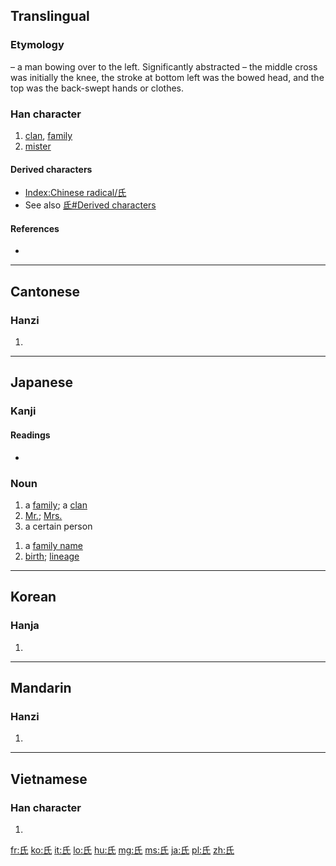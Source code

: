 ==Translingual==
{{stroke order|type=animate}}

===Etymology===
{{liushu|p}} – a man bowing over to the left. Significantly abstracted – the middle cross was initially the knee, the stroke at bottom left was the bowed head, and the top was the back-swept hands or clothes.

===Han character===
{{Han char|rn=83|rad=氏|as=00|sn=4|four=7274<sub>0</sub>|canj=竹女心 (HVP)}}
# [[clan]], [[family]]
# [[mister]]

====Derived characters====
* [[Index:Chinese radical/氏]]
* See also [[氐#Derived characters]]

====References====
* {{Han ref|kx=0597.180|dkj=17026|dj=0988.300|hdz=32130.010|uh=6C0F|ud=27663|bh=A4F3|bd=42227}}

----

==Cantonese==

===Hanzi===
{{yue-hanzi|jyut=[[si6]], [[zi1]]|y=[[si6]], [[ji1]]}}

# {{defn|lang=yue|sort=氏00}}

----

==Japanese==

===Kanji===
{{ja-kanji|rs=氏00|grade=4}}

====Readings====
* {{ja-readings|on=[[し]] (shi)
|kun=[[うじ]] (uji)
}}

===Noun===
{{ja-noun|k|hira=し|rom=shi}}

# a [[family]]; a [[clan]]
# [[Mr.]]; [[Mrs.]]
# a certain person
{{ja-noun|k|hira=うじ|rom=uji}}
# a [[family name]]
# [[birth]]; [[lineage]]

----

==Korean==

===Hanja===
{{ko-hanja|hangeul=[[씨]], [[지]]|eumhun=|rv=ssi, ji|mr=ssi, chi|y=ssi, ci}}

# {{defn|lang=ko|sort=氏00}}

----

==Mandarin==

===Hanzi===
{{cmn-hanzi|pin=[[shì]] ([[shi4]]), [[zhī]] ([[zhi1]]), [[jīng]] ([[jing1]])|wg=shih<sup>4</sup>, chi<sup>1</sup>, ching<sup>1</sup>}}

# {{defn|lang=cmn|sort=氏00}}

----

==Vietnamese==

===Han character===
{{vi-hantu|[[thị]]|rs=氏00}}

# {{defn|lang=vi|sort=氏00}}

[[fr:氏]]
[[ko:氏]]
[[it:氏]]
[[lo:氏]]
[[hu:氏]]
[[mg:氏]]
[[ms:氏]]
[[ja:氏]]
[[pl:氏]]
[[zh:氏]]